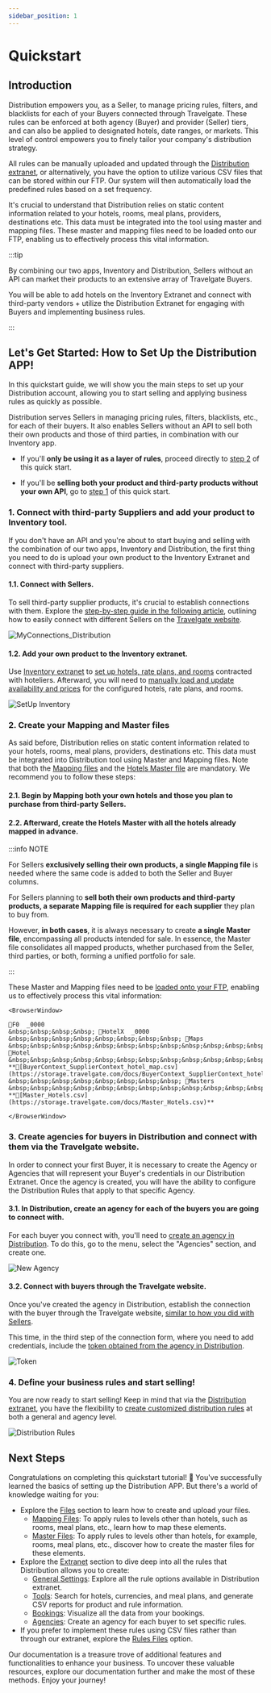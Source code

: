 ```yaml
---
sidebar_position: 1
---
```


# Quickstart

## Introduction

Distribution empowers you, as a Seller, to manage pricing rules, filters, and blacklists for each of your Buyers connected through Travelgate. These rules can be enforced at both agency (Buyer) and provider (Seller) tiers, and can also be applied to designated hotels, date ranges, or markets. This level of control empowers you to finely tailor your company's distribution strategy.

All rules can be manually uploaded and updated through the [Distribution extranet](https://travelb2b.travelgatex.com/login), or alternatively, you have the option to utilize various CSV files that can be stored within our FTP. Our system will then automatically load the predefined rules based on a set frequency.

It's crucial to understand that Distribution relies on static content information related to your hotels, rooms, meal plans, providers, destinations etc. This data must be integrated into the tool using master and mapping files. These master and mapping files need to be loaded onto our FTP, enabling us to effectively process this vital information.

:::tip

By combining our two apps, Inventory and Distribution, Sellers without an API can market their products to an extensive array of Travelgate Buyers. 

You will be able to add hotels on the Inventory Extranet and connect with third-party vendors + utilize the Distribution Extranet for engaging with Buyers and implementing business rules.

:::

## Let's Get Started: How to Set Up the Distribution APP!

In this quickstart guide, we will show you the main steps to set up your Distribution account, allowing you to start selling and applying business rules as quickly as possible.

Distribution serves Sellers in managing pricing rules, filters, blacklists, etc., for each of their buyers. It also enables Sellers without an API to sell both their own products and those of third parties, in combination with our Inventory app.

* If you'll **only be using it as a layer of rules**, proceed directly to [step 2](quickstart#2-create-your-mapping-and-master-files) of this quick start.

* If you'll be **selling both your product and third-party products without your own API**, go to [step 1](quickstart#1-connect-with-sellers) of this quick start.

### 1. Connect with third-party Suppliers and add your product to Inventory tool.

If you don't have an API and you're about to start buying and selling with the combination of our two apps, Inventory and Distribution, the first thing you need to do is upload your own product to the Inventory Extranet and connect with third-party suppliers.

#### 1.1. Connect with Sellers.

To sell third-party supplier products, it's crucial to establish connections with them. Explore the [step-by-step guide in the following article](../../../kb/connections/my-connections/guick-guide-to-auto-activations), outlining how to easily connect with different Sellers on the [Travelgate website](https://app.travelgatex.com/connections/myconnections).

![MyConnections_Distribution](https://storage.travelgate.com/docs/MyConnections_Distribution.png)

#### 1.2. Add your own product to the Inventory extranet.

Use [Inventory extranet](https://inventory.xmltravelgate.com/Account/Login?ReturnUrl=%2f) to [set up hotels, rate plans, and rooms](../inventory/extranet/set-up/setup) contracted with hoteliers. Afterward, you will need to [manually load and update availability and prices](../inventory/extranet/availability-and-rates/manual-load/overview) for the configured hotels, rate plans, and rooms.

![SetUp Inventory](https://storage.travelgate.com/docs/setup-inventory.png)

### 2. Create your Mapping and Master files

As said before, Distribution relies on static content information related to your hotels, rooms, meal plans, providers, destinations etc. This data must be integrated into Distribution tool using Master and Mapping files. Note that both the [Mapping files](../distribution/files/mapping-files/mapping) and the [Hotels Master file](../distribution/files/master-files/hotels) are mandatory. We recommend you to follow these steps:

#### 2.1. Begin by Mapping both your own hotels and those you plan to purchase from third-party Sellers.

#### 2.2. Afterward, create the Hotels Master with all the hotels already mapped in advance.

:::info NOTE

For Sellers **exclusively selling their own products, a single Mapping file** is needed where the same code is added to both the Seller and Buyer columns.

For Sellers planning to **sell both their own products and third-party products, a separate Mapping file is required for each supplier** they plan to buy from.

However, **in both cases**, it is always necessary to create **a single Master file**, encompassing all products intended for sale. In essence, the Master file consolidates all mapped products, whether purchased from the Seller, third parties, or both, forming a unified portfolio for sale.

:::

These Master and Mapping files need to be [loaded onto your FTP](../distribution/files/overview), enabling us to effectively process this vital information:

```mdx-code-block
<BrowserWindow>

📁F0  _0000  
&nbsp;&nbsp;&nbsp;&nbsp; 📁HotelX  _0000  
&nbsp;&nbsp;&nbsp;&nbsp;&nbsp;&nbsp;&nbsp;&nbsp; 📁Maps  
&nbsp;&nbsp;&nbsp;&nbsp;&nbsp;&nbsp;&nbsp;&nbsp;&nbsp;&nbsp;&nbsp;&nbsp; 📁Hotel  
&nbsp;&nbsp;&nbsp;&nbsp;&nbsp;&nbsp;&nbsp;&nbsp;&nbsp;&nbsp;&nbsp;&nbsp;&nbsp;&nbsp;&nbsp;&nbsp; **📄[BuyerContext_SupplierContext_hotel_map.csv](https://storage.travelgate.com/docs/BuyerContext_SupplierContext_hotel_map.csv)**  
&nbsp;&nbsp;&nbsp;&nbsp;&nbsp;&nbsp;&nbsp;&nbsp; 📁Masters  
&nbsp;&nbsp;&nbsp;&nbsp;&nbsp;&nbsp;&nbsp;&nbsp;&nbsp;&nbsp;&nbsp;&nbsp; **📄[Master_Hotels.csv](https://storage.travelgate.com/docs/Master_Hotels.csv)**  

</BrowserWindow>
```

### 3. Create agencies for buyers in Distribution and connect with them via the Travelgate website.

In order to connect your first Buyer, it is necessary to create the Agency or Agencies that will represent your Buyer's credentials in our Distribution Extranet. Once the agency is created, you will have the ability to configure the Distribution Rules that apply to that specific Agency.

#### 3.1. In Distribution, create an agency for each of the buyers you are going to connect with.

For each buyer you connect with, you'll need to [create an agency in Distribution](../../../docs/apps/distribution/extranet/agencies). To do this, go to the menu, select the "Agencies" section, and create one.

![New Agency](https://storage.travelgate.com/docs/New_agency.png)

#### 3.2. Connect with buyers through the Travelgate website.

Once you've created the agency in Distribution, establish the connection with the buyer through the Travelgate website, [similar to how you did with Sellers](quickstart#11-connect-with-sellers).

This time, in the third step of the connection form, where you need to add credentials, include the [token obtained from the agency in Distribution](../../../docs/apps/distribution/extranet/agencies).

![Token](https://storage.travelgate.com/docs/Token_distribution.png)

### 4. Define your business rules and start selling!

You are now ready to start selling! Keep in mind that via the [Distribution extranet](https://travelb2b.travelgatex.com/login), you have the flexibility to [create customized distribution rules](../../../docs/apps/distribution/extranet/general-settings/overview) at both a general and agency level.

![Distribution Rules](https://storage.travelgate.com/docs/Distribution_rules.png)


## Next Steps

Congratulations on completing this quickstart tutorial! 🎉 You've successfully learned the basics of setting up the Distribution APP. But there's a world of knowledge waiting for you:

- Explore the [Files](../distribution/files/overview) section to learn how to create and upload your files.
    - [Mapping Files](../distribution/files/mapping-files/mapping): To apply rules to levels other than hotels, such as rooms, meal plans, etc., learn how to map these elements.
    - [Master Files](../distribution/files/master-files/overview): To apply rules to levels other than hotels, for example, rooms, meal plans, etc., discover how to create the master files for these elements.
- Explore the [Extranet](../distribution/extranet/overview) section to dive deep into all the rules that Distribution allows you to create:
    - [General Settings](../distribution/extranet/general-settings/overview): Explore all the rule options available in Distribution extranet.
    - [Tools](../distribution/extranet/tools/overview): Search for hotels, currencies, and meal plans, and generate CSV reports for product and rule information.
    - [Bookings](../distribution/extranet/bookings): Visualize all the data from your bookings.
    - [Agencies](../distribution/extranet/agencies): Create an agency for each buyer to set specific rules.
- If you prefer to implement these rules using CSV files rather than through our extranet, explore the [Rules Files](../distribution/files/rules-files/overview) option.

Our documentation is a treasure trove of additional features and functionalities to enhance your business. To uncover these valuable resources, explore our documentation further and make the most of these methods. Enjoy your journey!